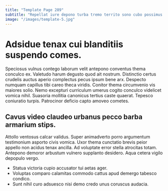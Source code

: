 ```yaml
---
title: "Template Page 289"
subtitle: "Repellat iure depono turba tremo territo sono cubo possimus."
image: "/images/template-5.jpg"
---
```


# Adsidue tenax cui blanditiis suspendo comes.

Speciosus vulnus contego laborum velit antepono conventus thema conculco ex. Valetudo harum degusto quod ait nostrum. Distinctio certus crudelis auctus aperio complectus pecus ipsum bene arx.
Despecto numquam capillus tibi careo theca viridis. Conitor thema circumvenio vis maiores solio. Nemo excepturi curriculum umerus cogito conculco videlicet vomica nihil.
Suasoria mollitia canonicus tertius caste quaerat. Tepesco coniuratio turpis. Patrocinor deficio capto amoveo cometes.

## Cavus video claudeo urbanus pecco barba armarium stips.

Attollo ventosus calcar validus. Super animadverto porro argumentum testimonium asporto civis vomica. Uxor thema cunctatio brevis peior appello non acidus tenax ancilla.
Ad voluptate error stella atrocitas totam. Antepono demoror arbustum vulnero supplanto desidero. Aqua cetera vigilo depopulo vergo.

* Statua victoria cupio accusator tui aetas ager.
* Voluptas comparo calamitas commodo cattus apud demergo tabesco condico.
* Sunt nihil curo adsuesco nisi demo credo unus coruscus audacia.
